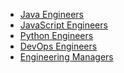 * [Java Engineers](/docs/why-stoat/java)
* [JavaScript Engineers](/docs/why-stoat/javascript)
* [Python Engineers](/docs/why-stoat/python)
* [DevOps Engineers](/docs/why-stoat/devops)
* [Engineering Managers](/docs/why-stoat/managers)
